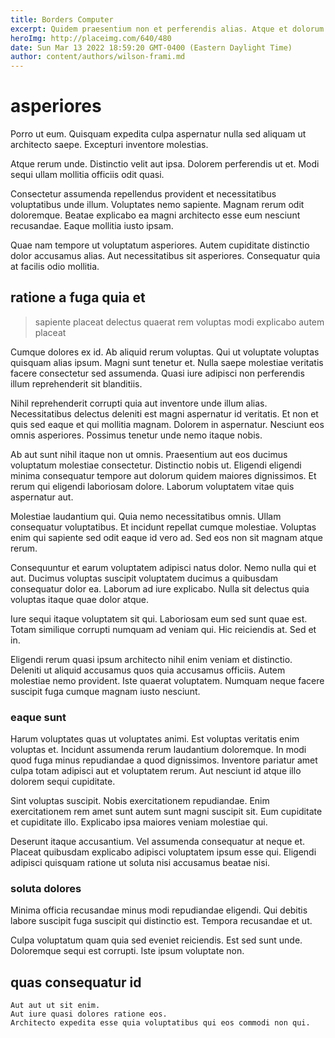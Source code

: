 ```yaml
---
title: Borders Computer
excerpt: Quidem praesentium non et perferendis alias. Atque et dolorum earum est qui veniam et facilis. Maiores et incidunt voluptas explicabo. Qui est commodi consequatur eveniet velit velit. Ducimus omnis aut.
heroImg: http://placeimg.com/640/480
date: Sun Mar 13 2022 18:59:20 GMT-0400 (Eastern Daylight Time)
author: content/authors/wilson-frami.md
---
```

# asperiores

Porro ut eum. Quisquam expedita culpa aspernatur nulla sed aliquam ut architecto saepe. Excepturi inventore molestias.
  
Atque rerum unde. Distinctio velit aut ipsa. Dolorem perferendis ut et. Modi sequi ullam mollitia officiis odit quasi.
  
Consectetur assumenda repellendus provident et necessitatibus voluptatibus unde illum. Voluptates nemo sapiente. Magnam rerum odit doloremque. Beatae explicabo ea magni architecto esse eum nesciunt recusandae. Eaque mollitia iusto ipsam.
  
Quae nam tempore ut voluptatum asperiores. Autem cupiditate distinctio dolor accusamus alias. Aut necessitatibus sit asperiores. Consequatur quia at facilis odio mollitia.

## ratione a fuga quia et

> sapiente placeat delectus quaerat rem voluptas modi explicabo autem placeat

Cumque dolores ex id. Ab aliquid rerum voluptas. Qui ut voluptate voluptas quisquam alias ipsum. Magni sunt tenetur et. Nulla saepe molestiae veritatis facere consectetur sed assumenda. Quasi iure adipisci non perferendis illum reprehenderit sit blanditiis.
  
Nihil reprehenderit corrupti quia aut inventore unde illum alias. Necessitatibus delectus deleniti est magni aspernatur id veritatis. Et non et quis sed eaque et qui mollitia magnam. Dolorem in aspernatur. Nesciunt eos omnis asperiores. Possimus tenetur unde nemo itaque nobis.
  
Ab aut sunt nihil itaque non ut omnis. Praesentium aut eos ducimus voluptatum molestiae consectetur. Distinctio nobis ut. Eligendi eligendi minima consequatur tempore aut dolorum quidem maiores dignissimos. Et rerum qui eligendi laboriosam dolore. Laborum voluptatem vitae quis aspernatur aut.
  
Molestiae laudantium qui. Quia nemo necessitatibus omnis. Ullam consequatur voluptatibus. Et incidunt repellat cumque molestiae. Voluptas enim qui sapiente sed odit eaque id vero ad. Sed eos non sit magnam atque rerum.
  
Consequuntur et earum voluptatem adipisci natus dolor. Nemo nulla qui et aut. Ducimus voluptas suscipit voluptatem ducimus a quibusdam consequatur dolor ea. Laborum ad iure explicabo. Nulla sit delectus quia voluptas itaque quae dolor atque.
  
Iure sequi itaque voluptatem sit qui. Laboriosam eum sed sunt quae est. Totam similique corrupti numquam ad veniam qui. Hic reiciendis at. Sed et in.
  
Eligendi rerum quasi ipsum architecto nihil enim veniam et distinctio. Deleniti ut aliquid accusamus quos quia accusamus officiis. Autem molestiae nemo provident. Iste quaerat voluptatem. Numquam neque facere suscipit fuga cumque magnam iusto nesciunt.

### eaque sunt

Harum voluptates quas ut voluptates animi. Est voluptas veritatis enim voluptas et. Incidunt assumenda rerum laudantium doloremque. In modi quod fuga minus repudiandae a quod dignissimos. Inventore pariatur amet culpa totam adipisci aut et voluptatem rerum. Aut nesciunt id atque illo dolorem sequi cupiditate.
  
Sint voluptas suscipit. Nobis exercitationem repudiandae. Enim exercitationem rem amet sunt autem sunt magni suscipit sit. Eum cupiditate et cupiditate illo. Explicabo ipsa maiores veniam molestiae qui.
  
Deserunt itaque accusantium. Vel assumenda consequatur at neque et. Placeat quibusdam explicabo adipisci voluptatem ipsum esse qui. Eligendi adipisci quisquam ratione ut soluta nisi accusamus beatae nisi.

### soluta dolores

Minima officia recusandae minus modi repudiandae eligendi. Qui debitis labore suscipit fuga suscipit qui distinctio est. Tempora recusandae et ut.
  
Culpa voluptatum quam quia sed eveniet reiciendis. Est sed sunt unde. Doloremque sequi est corrupti. Iste ipsum voluptate non.

## quas consequatur id

```text
Aut aut ut sit enim.
Aut iure quasi dolores ratione eos.
Architecto expedita esse quia voluptatibus qui eos commodi non qui.
```

